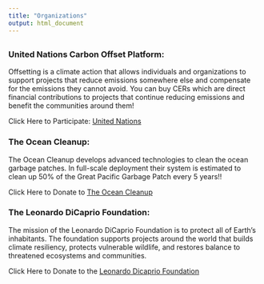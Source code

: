 ```yaml
---
title: "Organizations"
output: html_document
---
```

##
##
##
### United Nations Carbon Offset Platform: {-}


Offsetting is a climate action that allows individuals and organizations to support projects that reduce emissions somewhere else and compensate for the emissions they cannot avoid. You can buy CERs which are direct financial contributions to projects that continue reducing emissions and benefit the communities around them!


Click Here to Participate: [United Nations](https://offset.climateneutralnow.org/allprojects?specs=430)


### The Ocean Cleanup: {-}


The Ocean Cleanup develops advanced technologies to clean the ocean garbage patches. In full-scale deployment their system is estimated to clean up 50% of the Great Pacific Garbage Patch every 5 years!!


Click Here to Donate to [The Ocean Cleanup](https://theoceancleanup.com/donate/)


### The Leonardo DiCaprio Foundation: {-}


The mission of the Leonardo DiCaprio Foundation is to protect all of Earth's inhabitants. The foundation supports projects around the world that builds climate resiliency, protects vulnerable wildlife, and restores balance to threatened ecosystems and communities.

Click Here to Donate to the [Leonardo Dicaprio Foundation](https://donate.leonardodicaprio.org/give/215791/#!/donation/checkout)
